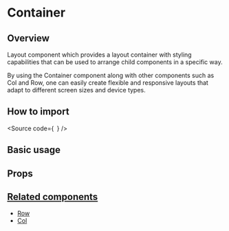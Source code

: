 

<Meta of={Stories} />

# Container

## Overview

Layout component which provides a layout container with styling capabilities
that can be used to arrange child components in a specific way.

By using the Container component along with other components such as Col and
Row, one can easily create flexible and responsive layouts that adapt to
different screen sizes and device types.

## How to import

<Source
  code={`
`}
/>

## Basic usage

<Canvas of={Stories.Base} />

## Props

<ArgTypes of={Stories} />

## [Related components](#related-components)

- [Row](?path=/docs/components-core-layout-fluid-row--docs)
- [Col](?path=/docs/components-core-layout-fluid-col--docs)
